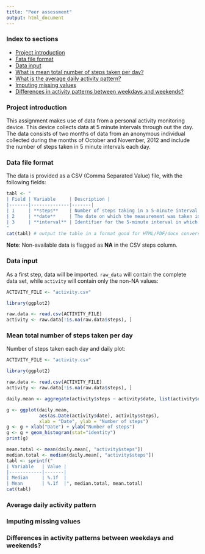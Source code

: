 ```yaml
---
title: "Peer assessment"
output: html_document
---
```


### Index to sections

- [Project introduction](#intro)
- [Fata file format](#data_format)
- [Data input](#input)
- [What is mean total number of steps taken per day?](#mean_steps)
- [What is the average daily activity pattern?](#daily_activity)
- [Imputing missing values](#missing_values)
- [Differences in activity patterns between weekdays and weekends?](#patterns)

### <a name="intro">Project introduction</a>

This assignment makes use of data from a personal activity monitoring device. This device collects data at 5 minute intervals through out the day. The data consists of two months of data from an anonymous individual collected during the months of October and November, 2012 and include the number of steps taken in 5 minute intervals each day.

### <a name="data_format">Data file format</a>

The data is provided as a CSV (Comma Separated Value) file, with the following fields:

```r
tabl <- "
| Field | Variable     | Description |
|-------|--------------|-------|
| 1     | **steps**    | Number of steps taking in a 5-minute interval|
| 2     | **date**     | The date on which the measurement was taken in YYYY-MM-DD format|
| 3     | **interval** | Identifier for the 5-minute interval in which measurement was taken |
"
cat(tabl) # output the table in a format good for HTML/PDF/docx conversion
```

**Note**: Non-available data is flagged as **NA** in the CSV steps column.

### <a name="input">Data input</a>
As a first step, data will be imported. `raw_data` will contain the complete data set, while `activity` will contain only the non-NA values:
```r
ACTIVITY_FILE <- "activity.csv"

library(ggplot2)

raw.data <- read.csv(ACTIVITY_FILE)
activity <- raw.data[!is.na(raw.data$steps), ]
```

### <a name="mean_steps">Mean total number of steps taken per day</a>

Number of steps taken each day and daily plot:
```r
ACTIVITY_FILE <- "activity.csv"

library(ggplot2)

raw.data <- read.csv(ACTIVITY_FILE)
activity <- raw.data[!is.na(raw.data$steps), ]

daily.mean <- aggregate(activity$steps ~ activity$date, list(activity$date), sum)

g <- ggplot(daily.mean, 
            aes(as.Date(activity$date), activity$steps),
            xlab = "Date", ylab = "Number of steps")
g <- g + xlab("Date") + ylab("Number of steps")
g <- g + geom_histogram(stat="identity")
print(g)

```
```r
mean.total <- mean(daily.mean[, "activity$steps"])
median.total <- median(daily.mean[, "activity$steps"])
tabl <- sprintf("
| Variable   | Value |
|------------|-------|
| Median     | %.1f  |
| Mean       | %.1f  |", median.total, mean.total)
cat(tabl)

```

### <a name="daily_activity">Average daily activity pattern</a>

### <a name="missing_values">Imputing missing values</a>

### <a name="patterns">Differences in activity patterns between weekdays and weekends?</a>

